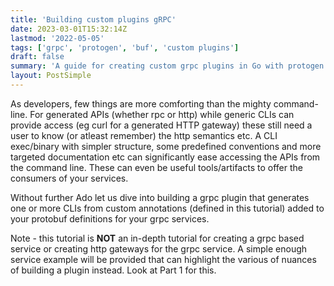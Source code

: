 ```yaml
---
title: 'Building custom plugins gRPC'
date: 2023-03-01T15:32:14Z
lastmod: '2022-05-05'
tags: ['grpc', 'protogen', 'buf', 'custom plugins']
draft: false
summary: 'A guide for creating custom grpc plugins in Go with protogen and buf'
layout: PostSimple
---
```


As developers, few things are more comforting than the mighty command-line.   For generated APIs (whether rpc or http) while generic CLIs can provide access (eg curl for a generated HTTP gateway) these still need a user to know (or atleast remember) the http semantics etc.   A CLI exec/binary with simpler structure, some predefined conventions and more targeted documentation etc can significantly ease accessing the APIs from the command line.  These can even be useful tools/artifacts to offer the consumers of your services.

Without further Ado let us dive into building a grpc plugin that generates one or more CLIs from custom annotations (defined in this tutorial) added to your protobuf definitions for your grpc services.

Note - this tutorial is **NOT** an in-depth tutorial for creating a grpc based service or creating http gateways for the grpc service.   A simple enough service example will be provided that can highlight the various of nuances of building a plugin instead.  Look at Part 1 for this.

